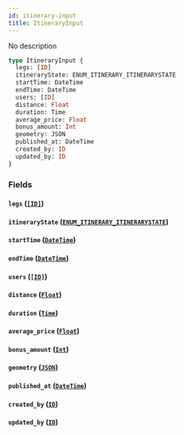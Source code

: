 ```yaml
---
id: itinerary-input
title: ItineraryInput
---
```


No description

```graphql
type ItineraryInput {
  legs: [ID]
  itineraryState: ENUM_ITINERARY_ITINERARYSTATE
  startTime: DateTime
  endTime: DateTime
  users: [ID]
  distance: Float
  duration: Time
  average_price: Float
  bonus_amount: Int
  geometry: JSON
  published_at: DateTime
  created_by: ID
  updated_by: ID
}
```

### Fields

#### `legs` ([`[ID]`](/v1/scalars/id))

#### `itineraryState` ([`ENUM_ITINERARY_ITINERARYSTATE`](/v1/enums/enum-itinerary-itinerarystate))

#### `startTime` ([`DateTime`](/v1/scalars/date-time))

#### `endTime` ([`DateTime`](/v1/scalars/date-time))

#### `users` ([`[ID]`](/v1/scalars/id))

#### `distance` ([`Float`](/v1/scalars/float))

#### `duration` ([`Time`](/v1/scalars/time))

#### `average_price` ([`Float`](/v1/scalars/float))

#### `bonus_amount` ([`Int`](/v1/scalars/int))

#### `geometry` ([`JSON`](/v1/scalars/json))

#### `published_at` ([`DateTime`](/v1/scalars/date-time))

#### `created_by` ([`ID`](/v1/scalars/id))

#### `updated_by` ([`ID`](/v1/scalars/id))
